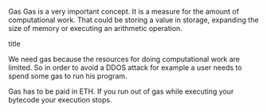 Gas
Gas is a very important concept. It is a measure for the amount of computational work. That could be storing a value in storage, expanding the size of memory or executing an arithmetic operation.

title

We need gas because the resources for doing computational work are limited. So in order to avoid a DDOS attack for example a user needs to spend some gas to run his program.

Gas has to be paid in ETH. If you run out of gas while executing your bytecode your execution stops.